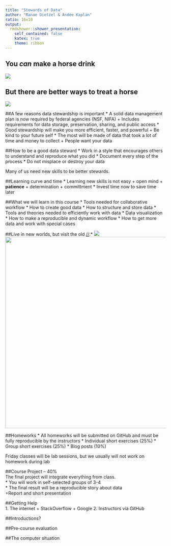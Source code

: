 ```yaml
---
title: "Stewards of Data"
author: "Ranae Dietzel & Andee Kaplan"
ratio: 16x10
output:
  rmdshower::shower_presentation:
    self_contained: false
    katex: true
    theme: ribbon
---
```

[//]:One thing you can expect from this course is the use of comics, cliches, and cultural references
[//]:I know will be the only exposure to culture for some of you

[//]:For example, they say you can lead a horse to water, but you can't make it drink and people often use this metaphor in teaching. But it's not true.

## You *can* make a horse drink
![](images/drinkinghorse.gif)

## But there are better ways to treat a horse
![](images/happyhorse.gif) 

[//]:But more seriously, the title of this course is Data Stewardship, so what we really want you to become are model citizens of science. Since most of us work in Earth Systems, we are probably all familiar with the concept of land stewardship. A person may own a piece of land and may pour their own blood, sweat, and tears into making something of it, but in the end the land is passed to some one else and what they are able to do with that land has already been determined by the person that came before them. If the previous owner treated the land poorly, there will not be much anyone can do without a whole lot of work and investment.  If the previous owner was a good steward, there will be a lot more possibilities of what the land can produce. The same is true for your data. You may feel like all the work you do means that you own your data, but in the end, it will go out into the world and your level of stewardship will determine how much people can do with it. No one can really own data.   

##A few reasons data stewardship is important
 * A solid data management plan is now required by federal agencies (NSF, NIFA)
    + Includes requirements for data storage, preservation, sharing, and public access
 * Good stewardship will make you more efficient, faster, and powerful
    + Be kind to your future self
 * The most will be made of data that took a lot of time and money to collect
    + People want your data
 
##How to be a good data steward
 * Work in a style that encourages others to understand and reproduce what you did
 * Document every step of the process
 * Do not misplace or destroy your data
 
Many of us need new skills to be better stewards.
 
##Learning curve and time
  * Learning new skills is not easy
     + open mind
     + **patience**
     + determination
     + committment
  * Invest time now to save time later

##What we will learn in this course
 * Tools needed for collaborative workflow
 * How to create good data
 * How to structure and store data
 * Tools and theories needed to efficiently work with data
 * Data visualization
 * How to make a reproducible and dynamic workflow
 * How to get more data and work with special cases
 
##Live in new worlds, but visit the old 
 [//]:* ![](images/worldscollide.png)
 <img src="images/worldscollide.png" width="600px" /> 
 
##Homeworks
 * All homeworks will be submitted on GitHub and must be fully reproducible by the instructors
 * Individual short exercises (25%)
 * Group short exercises (25%)
 * Blog posts (10%)
 
Friday classes will be lab sessions, but we usually will not work on homework during lab

##Course Project -- 40%  
The final project will integrate everything from class.  
* You will work in self-selected groups of 3-4  
* The final result will be a reproducible story about data  
   +Report and short presentation

##Getting Help  
1. The internet
  + StackOverflow
  + Google
2. Instructors via GitHub  

##Introductions?

##Pre-course evaluation

##The computer situation

 


